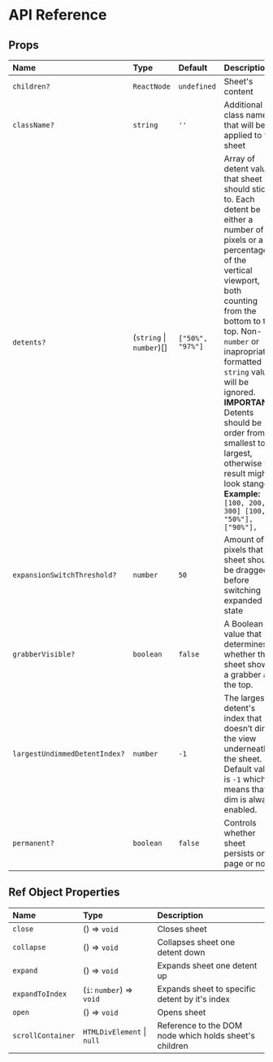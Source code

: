 # API Reference

## Props

| Name                          | Type                     | Default           | Description                                                                                                                                                                                                                                                                                                                                                                                                                              |
| :---------------------------- | :----------------------- | :---------------- | :--------------------------------------------------------------------------------------------------------------------------------------------------------------------------------------------------------------------------------------------------------------------------------------------------------------------------------------------------------------------------------------------------------------------------------------- |
| `children?`                   | `ReactNode`              | `undefined`       | Sheet's content                                                                                                                                                                                                                                                                                                                                                                                                                          |
| `className?`                  | `string`                 | `''`              | Additional class names that will be applied to the sheet                                                                                                                                                                                                                                                                                                                                                                                 |
| `detents?`                    | (`string` \| `number`)[] | `["50%", "97%"] ` | Array of detent values that sheet should stick to. Each detent be either a number of pixels or a percentage of the vertical viewport, both counting from the bottom to the top. Non-`number` or inapropriately formatted `string` values will be ignored. <br/> **IMPORTANT**: Detents should be in order from smallest to largest, otherwise the result might look stange. <br/> **Example:** `[100, 200, 300] [100, "50%"], ["90%"], ` |
| `expansionSwitchThreshold?`   | `number`                 | `50`              | Amount of pixels that sheet should be dragged before switching expanded state                                                                                                                                                                                                                                                                                                                                                            |
| `grabberVisible?`             | `boolean`                | `false`           | A Boolean value that determines whether the sheet shows a grabber at the top.                                                                                                                                                                                                                                                                                                                                                            |
| `largestUndimmedDetentIndex?` | `number`                 | `-1`              | The largest detent's index that doesn’t dim the view underneath the sheet. Default value is `-1` which means that dim is always enabled.                                                                                                                                                                                                                                                                                                 |
| `permanent?`                  | `boolean`                | `false`           | Controls whether sheet persists on page or not                                                                                                                                                                                                                                                                                                                                                                                           |

## Ref Object Properties

| Name              | Type                       | Description                                            |
| :---------------- | :------------------------- | :----------------------------------------------------- |
| `close`           | () => `void`               | Closes sheet                                           |
| `collapse`        | () => `void`               | Collapses sheet one detent down                        |
| `expand`          | () => `void`               | Expands sheet one detent up                            |
| `expandToIndex`   | (`i`: `number`) => `void`  | Expands sheet to specific detent by it's index         |
| `open`            | () => `void`               | Opens sheet                                            |
| `scrollContainer` | `HTMLDivElement` \| `null` | Reference to the DOM node which holds sheet's children |
